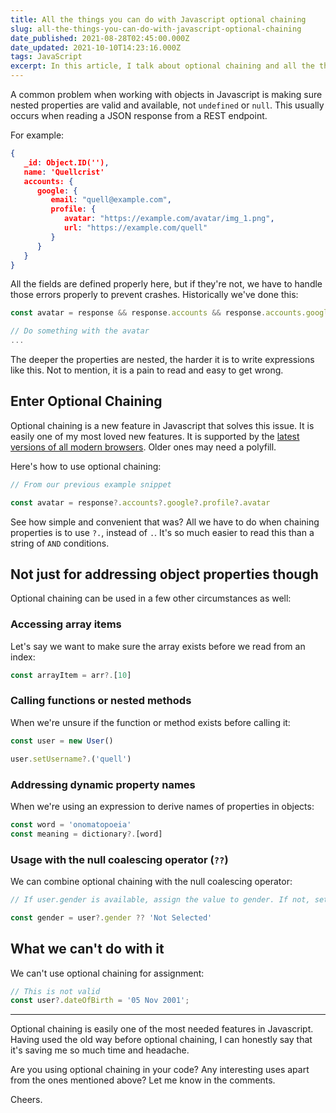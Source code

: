 ```yaml
---
title: All the things you can do with Javascript optional chaining
slug: all-the-things-you-can-do-with-javascript-optional-chaining
date_published: 2021-08-28T02:45:00.000Z
date_updated: 2021-10-10T14:23:16.000Z
tags: JavaScript
excerpt: In this article, I talk about optional chaining and all the things that we can do with it apart from reading nested object properties.
---
```


A common problem when working with objects in Javascript is making sure nested properties are valid and available, not `undefined` or `null`. This usually occurs when reading a JSON response from a REST endpoint.

For example:

```json
{
   _id: Object.ID(''),
   name: 'Quellcrist'
   accounts: {
      google: {
         email: "quell@example.com",
         profile: {
            avatar: "https://example.com/avatar/img_1.png",
            url: "https://example.com/quell"
         }
      }
   }
}
```

All the fields are defined properly here, but if they're not, we have to handle those errors properly to prevent crashes. Historically we've done this:

```js
const avatar = response && response.accounts && response.accounts.google && response.accounts.google.profile && response.accounts.profile.avatar

// Do something with the avatar
...
```

The deeper the properties are nested, the harder it is to write expressions like this. Not to mention, it is a pain to read and easy to get wrong.

## Enter Optional Chaining

Optional chaining is a new feature in Javascript that solves this issue. It is easily one of my most loved new features. It is supported by the [latest versions of all modern browsers](*https://www.caniuse.com/?search=optional%20chaining*). Older ones may need a polyfill.

Here's how to use optional chaining:

```js
// From our previous example snippet

const avatar = response?.accounts?.google?.profile?.avatar
```

See how simple and convenient that was? All we have to do when chaining properties is to use `?.`, instead of `.`. It's so much easier to read this than a string of `AND` conditions.

## Not just for addressing object properties though

Optional chaining can be used in a few other circumstances as well:

### Accessing array items

Let's say we want to make sure the array exists before we read from an index:

```js
const arrayItem = arr?.[10]
```

### Calling functions or nested methods

When we're unsure if the function or method exists before calling it:

```js
const user = new User()

user.setUsername?.('quell')
```

### Addressing dynamic property names

When we're using an expression to derive names of properties in objects:

```js
const word = 'onomatopoeia'
const meaning = dictionary?.[word]
```

### Usage with the null coalescing operator (`??`)

We can combine optional chaining with the null coalescing operator:

```js
// If user.gender is available, assign the value to gender. If not, set it to 'Not Selected'

const gender = user?.gender ?? 'Not Selected'
```

## What we can't do with it

We can't use optional chaining for assignment:

```js
// This is not valid
const user?.dateOfBirth = '05 Nov 2001';
```

---

Optional chaining is easily one of the most needed features in Javascript. Having used the old way before optional chaining, I can honestly say that it's saving me so much time and headache.

Are you using optional chaining in your code? Any interesting uses apart from the ones mentioned above? Let me know in the comments.

Cheers.
